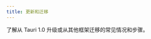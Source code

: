 ```yaml
---
title: 更新和迁移
---
```


了解从 Tauri 1.0 升级或从其他框架迁移的常见情况和步骤。


<CardGrid>
  <LinkCard
    title="从 Tauri 1.0 升级"
    href="/zh-cn/start/migrate/from-tauri-1/"
  />
  <LinkCard
    title="从 Electron 迁移"
    href="/zh-cn/start/migrate/from-electron/"
  />
  <LinkCard title="从 Flutter 迁移" href="/zh-cn/start/migrate/from-flutter/" />
</CardGrid>
